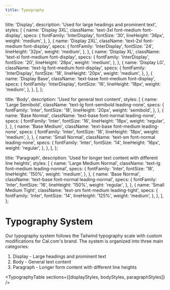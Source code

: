 ```yaml
---
title: Typography
---
```



  title: 'Display',
  description: 'Used for large headings and prominent text',
  styles: [
    {
      name: 'Display 3XL',
      className: 'text-3xl font-medium font-display',
      specs: {
        fontFamily: 'InterDisplay',
        fontSize: '30',
        lineHeight: '36px',
        weight: 'medium',
      },
    },
    {
      name: 'Display 2XL',
      className: 'text-2xl font-medium font-display',
      specs: {
        fontFamily: 'InterDisplay',
        fontSize: '24',
        lineHeight: '32px',
        weight: 'medium',
      },
    },
    {
      name: 'Display XL',
      className: 'text-xl font-medium font-display',
      specs: {
        fontFamily: 'InterDisplay',
        fontSize: '20',
        lineHeight: '28px',
        weight: 'medium',
      },
    },
    {
      name: 'Display LG',
      className: 'text-lg font-medium font-display',
      specs: {
        fontFamily: 'InterDisplay',
        fontSize: '18',
        lineHeight: '20px',
        weight: 'medium',
      },
    },
    {
      name: 'Display Base',
      className: 'text-base font-medium font-display',
      specs: {
        fontFamily: 'InterDisplay',
        fontSize: '16',
        lineHeight: '18px',
        weight: 'medium',
      },
    },
  ],
};

  title: 'Body',
  description: 'Used for general text content',
  styles: [
    {
      name: 'Large Semibold',
      className: 'text-lg font-semibold leading-none',
      specs: {
        fontFamily: 'Inter',
        fontSize: '18',
        lineHeight: '20px',
        weight: 'semibold',
      },
    },
    {
      name: 'Base Normal',
      className: 'text-base font-normal leading-none',
      specs: {
        fontFamily: 'Inter',
        fontSize: '16',
        lineHeight: '18px',
        weight: 'regular',
      },
    },
    {
      name: 'Base Medium',
      className: 'text-base font-medium leading-none',
      specs: {
        fontFamily: 'Inter',
        fontSize: '16',
        lineHeight: '18px',
        weight: 'medium',
      },
    },
    {
      name: 'Small Normal',
      className: 'text-sm font-normal leading-none',
      specs: {
        fontFamily: 'Inter',
        fontSize: '14',
        lineHeight: '16px',
        weight: 'regular',
      },
    },
  ],
};

  title: 'Paragraph',
  description: 'Used for longer text content with different line heights',
  styles: [
    {
      name: 'Large Medium Normal',
      className: 'text-lg font-medium leading-normal',
      specs: {
        fontFamily: 'Inter',
        fontSize: '18',
        lineHeight: '150%',
        weight: 'medium',
      },
    },
    {
      name: 'Base Normal',
      className: 'text-base font-normal leading-normal',
      specs: {
        fontFamily: 'Inter',
        fontSize: '16',
        lineHeight: '150%',
        weight: 'regular',
      },
    },
    {
      name: 'Small Medium Tight',
      className: 'text-sm font-medium leading-tight',
      specs: {
        fontFamily: 'Inter',
        fontSize: '14',
        lineHeight: '125%',
        weight: 'medium',
      },
    },
  ],
};

# Typography System

Our typography system follows the Tailwind typography scale with custom modifications for Cal.com's brand. The system is organized into three main categories:

1. Display - Large headings and prominent text
2. Body - General text content
3. Paragraph - Longer form content with different line heights

<TypographyTable sections={[displayStyles, bodyStyles, paragraphStyles]} />

